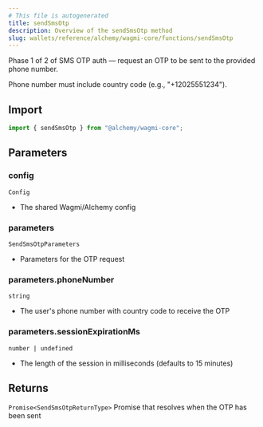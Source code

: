 ```yaml
---
# This file is autogenerated
title: sendSmsOtp
description: Overview of the sendSmsOtp method
slug: wallets/reference/alchemy/wagmi-core/functions/sendSmsOtp
---
```


Phase 1 of 2 of SMS OTP auth — request an OTP to be sent to the provided phone number.

Phone number must include country code (e.g., "+12025551234").

## Import

```ts
import { sendSmsOtp } from "@alchemy/wagmi-core";
```

## Parameters

### config

`Config`

- The shared Wagmi/Alchemy config

### parameters

`SendSmsOtpParameters`

- Parameters for the OTP request

### parameters.phoneNumber

`string`

- The user's phone number with country code to receive the OTP

### parameters.sessionExpirationMs

`number | undefined`

- The length of the session in milliseconds (defaults to 15 minutes)

## Returns

`Promise<SendSmsOtpReturnType>`
Promise that resolves when the OTP has been sent
